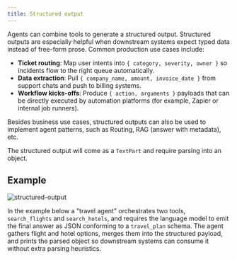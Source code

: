 ```yaml
---
title: Structured output
---
```



Agents can combine tools to generate a structured output.
Structured outputs are especially helpful when downstream systems expect typed data instead of free-form prose. Common production use cases include:

- **Ticket routing**: Map user intents into `{ category, severity, owner }` so incidents flow to the right queue automatically.
- **Data extraction**: Pull `{ company_name, amount, invoice_date }` from support chats and push to billing systems.
- **Workflow kicks-offs**: Produce `{ action, arguments }` payloads that can be directly executed by automation platforms (for example, Zapier or internal job runners).

Besides business use cases, structured outputs can also be used to implement agent patterns, such as Routing, RAG (answer with metadata), etc.

The structured output will come as a `TextPart` and require parsing into an object.

## Example

![structured-output](../../../../assets/examples/structured-output.gif)

In the example below a "travel agent" orchestrates two tools, `search_flights` and `search_hotels`, and requires the language model to emit the final answer as JSON conforming to a `travel_plan` schema. The agent gathers flight and hotel options, merges them into the structured payload, and prints the parsed object so downstream systems can consume it without extra parsing heuristics.

<Tabs>
  <TabItem label="TypeScript">
    <Code
      code={jsStructuredOutputCode}
      lang="typescript"
      title="structured-output.ts"
    />
  </TabItem>
  <TabItem label="Rust">
    <Code
      code={rustStructuredOutputCode}
      lang="rust"
      title="structured-output.rs"
    />
  </TabItem>
  <TabItem label="Go">
    <Code code={goStructuredOutputCode} lang="go" title="main.go" />
  </TabItem>
</Tabs>

